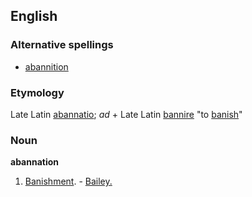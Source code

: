 ==English==

===Alternative spellings===
* [[abannition]]

===Etymology===
Late Latin [[abannatio]]; ''ad'' + Late Latin [[bannire]] "to [[banish]]"

===Noun===
'''abannation'''

# {{cattag|obsolete|law}} [[banishment|Banishment]]. - [[Bailey.]]